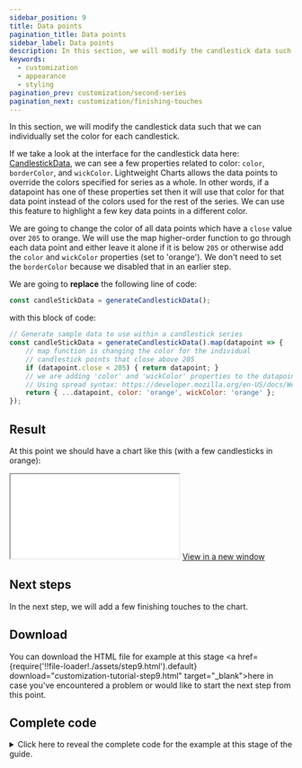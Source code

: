 ```yaml
---
sidebar_position: 9
title: Data points
pagination_title: Data points
sidebar_label: Data points
description: In this section, we will modify the candlestick data such that we can individually set the color for each candlestick.
keywords:
  - customization
  - appearance
  - styling
pagination_prev: customization/second-series
pagination_next: customization/finishing-touches
---
```



<IterativeGuideWarning/>

In this section, we will modify the candlestick data such that we can individually set the color for each candlestick.

If we take a look at the interface for the candlestick data here: [CandlestickData](/docs/api/interfaces/CandlestickData), we can see a few properties related to color: `color`, `borderColor`, and `wickColor`. Lightweight Charts allows the data points to override the colors specified for series as a whole. In other words, if a datapoint has one of these properties set then it will use that color for that data point instead of the colors used for the rest of the series. We can use this feature to highlight a few key data points in a different color.

We are going to change the color of all data points which have a `close` value over `205` to orange. We will use the map higher-order function to go through each data point and either leave it alone if it is below `205` or otherwise add the `color` and `wickColor` properties (set to 'orange'). We don't need to set the `borderColor` because we disabled that in an earlier step.

We are going to **replace** the following line of code:

```js
const candleStickData = generateCandlestickData();
```

with this block of code:

```js
// Generate sample data to use within a candlestick series
const candleStickData = generateCandlestickData().map(datapoint => {
    // map function is changing the color for the individual
    // candlestick points that close above 205
    if (datapoint.close < 205) { return datapoint; }
    // we are adding 'color' and 'wickColor' properties to the datapoint.
    // Using spread syntax: https://developer.mozilla.org/en-US/docs/Web/JavaScript/Reference/Operators/Spread_syntax#spread_in_object_literals
    return { ...datapoint, color: 'orange', wickColor: 'orange' };
});
```

## Result

At this point we should have a chart like this (with a few candlesticks in orange):

<iframe
    className="standalone-iframe"
    src={require('!!file-loader!./assets/step9.html').default}
></iframe>
<a href={require('!!file-loader!./assets/step9.html').default} target="\_blank">
    View in a new window
</a>

## Next steps

In the next step, we will add a few finishing touches to the chart.

## Download

You can download the HTML file for example at this stage <a href={require('!!file-loader!./assets/step9.html').default} download="customization-tutorial-step9.html" target="\_blank">here</a> in case you've encountered a problem or would like to start the next step from this point.

## Complete code


<details>
<summary>
Click here to reveal the complete code for the example at this stage of the guide.
</summary>
<CodeBlock className="language-html">{code}</CodeBlock>
</details>
